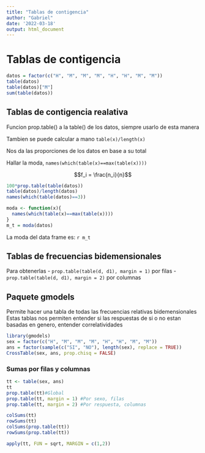 ```yaml
---
title: "Tablas de contigencia"
author: "Gabriel"
date: '2022-03-18'
output: html_document
---
```

 
# Tablas de contigencia

```r
datos = factor(c("H", "M", "M", "M", "H", "H", "M", "M"))
table(datos)
table(datos)["M"]
sum(table(datos))
```

## Tablas de contigencia realativa

Funcion prop.table() a la table() de los datos, siempre usarlo de esta manera

Tambien se puede calcular a mano `table(x)/length(x)`

Nos da las proporciones de los datos en base a su total

Hallar la  moda, `names(which(table(x)==max(table(x))))`

$$f_i = \frac{n_i}{n}$$

```r
100*prop.table(table(datos))
table(datos)/length(datos)
names(which(table(datos)==3))

moda <- function(x){
  names(which(table(x)==max(table(x))))
}
m_t = moda(datos)
```

La moda del data frame es: `r m_t`

## Tablas de frecuencias bidemensionales

Para obtenerlas 
- `prop.table(table(d, d1), margin = 1)` por filas
- `prop.table(table(d, d1), margin = 2)` por columnas


## Paquete gmodels

Permite hacer una tabla de todas las frecuencias relativas bidemensionales
Estas tablas nos permiten entender si las respuestas de si o no estan basadas en genero, entender correlatividades

```r
library(gmodels)
sex = factor(c("H", "M", "M", "M", "H", "H", "M", "M"))
ans = factor(sample(c("SI", "NO"), length(sex), replace = TRUE))
CrossTable(sex, ans, prop.chisq = FALSE)
```

### Sumas por filas y columnas

```r
tt <- table(sex, ans)
tt
prop.table(tt)#Global
prop.table(tt, margin = 1) #Por sexo, filas
prop.table(tt, margin = 2) #Por respuesta, columnas

colSums(tt)
rowSums(tt)
colSums(prop.table(tt))
rowSums(prop.table(tt))

apply(tt, FUN = sqrt, MARGIN = c(1,2))
```
